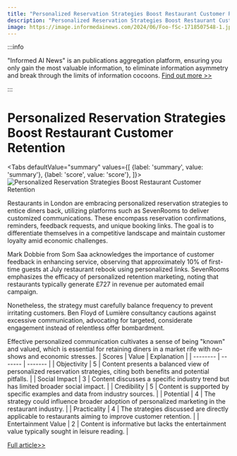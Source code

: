 ```yaml
---
title: "Personalized Reservation Strategies Boost Restaurant Customer Retention"
description: "Personalized Reservation Strategies Boost Restaurant Customer Retention"
image: https://image.informedainews.com/2024/06/Foo-fSc-1718507548-1.jpg
---
```



:::info

"Informed AI News" is an publications aggregation platform, ensuring you only gain the most valuable information, to eliminate information asymmetry and break through the limits of information cocoons.  [Find out more >>](/)

:::

# Personalized Reservation Strategies Boost Restaurant Customer Retention


<Tabs
	defaultValue="summary"
	values={[
	{label: 'summary', value: 'summary'},
	{label: 'score', value: 'score'},
]}>
<TabItem value="summary">
<img
  src="https://image.informedainews.com/2024/06/Foo-fSc-1718507548-1.jpg"
  alt="Personalized Reservation Strategies Boost Restaurant Customer Retention"
/>



Restaurants in London are embracing personalized reservation strategies to entice diners back, utilizing platforms such as SevenRooms to deliver customized communications. These encompass reservation confirmations, reminders, feedback requests, and unique booking links. The goal is to differentiate themselves in a competitive landscape and maintain customer loyalty amid economic challenges.

Mark Dobbie from Som Saa acknowledges the importance of customer feedback in enhancing service, observing that approximately 10% of first-time guests at July restaurant rebook using personalized links. SevenRooms emphasizes the efficacy of personalized retention marketing, noting that restaurants typically generate £727 in revenue per automated email campaign.

Nonetheless, the strategy must carefully balance frequency to prevent irritating customers. Ben Floyd of Lumière consultancy cautions against excessive communication, advocating for targeted, considerate engagement instead of relentless offer bombardment.

Effective personalized communication cultivates a sense of being "known" and valued, which is essential for retaining diners in a market rife with no-shows and economic stresses.
</TabItem>
<TabItem value="score">
	| Scores     | Value   | Explanation |
	| -------- | ------- | ------- |
	| Objectivity  | 5    | Content presents a balanced view of personalized reservation strategies, citing both benefits and potential pitfalls.    |
	| Social Impact | 3     | Content discusses a specific industry trend but has limited broader social impact.    |
	| Credibility    | 5    | Content is supported by specific examples and data from industry sources.    |
	| Potential    | 4    | The strategy could influence broader adoption of personalized marketing in the restaurant industry.    |
	| Practicality    | 4    | The strategies discussed are directly applicable to restaurants aiming to improve customer retention.    |
	| Entertainment Value    | 2    | Content is informative but lacks the entertainment value typically sought in leisure reading.    |
</TabItem>
</Tabs>

[Full article>>](https://www.theguardian.com/food/article/2024/jun/15/guests-like-to-be-known-restaurants-luring-diners-back-via-personal-reservations)
